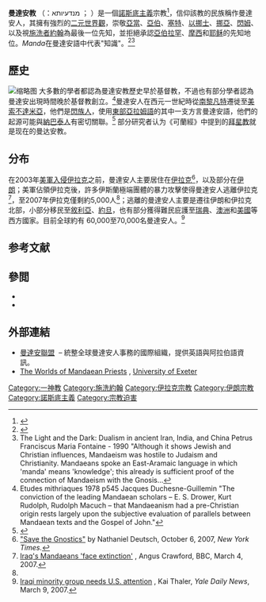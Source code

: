 '''曼達安教''' （{{link-en|現代曼達安語|Neo-Mandaic|現代曼達安語}}：מנדעיותא ''{{transl|mid|Mandaʻiūtā}}''； {{lang-ar|مندائية}} ''{{transl|ar|ALA-LC|Mandāʼīyah}}''）是一個[[諾斯底主義|諾斯底主義]]宗教<ref name="Mandaens">{{citation|last=Buckley|first=Jorunn Jacobsen|title=The Mandaeans: ancient texts and modern people|year=2002|publisher=Oxford University Press|isbn=9780195153859|url=http://mandaeannetwork.com/Mandaean/books/english/2The_Mandaeans_Ancient_Texts_and_Modern_People_American_Academy_of_Religion_Books_Jorunn_Jacobsen_Buckley.pdf?bcsi_scan_955b0cd764557e80=0&bcsi_scan_filename=2The_Mandaeans_Ancient_Texts_and_Modern_People_American_Academy_of_Religion_Books_Jorunn_Jacobsen_Buckley.pdf|accessdate=2016-02-15|archive-date=2017-10-11|archive-url=https://web.archive.org/web/20171011181602/http://mandaeannetwork.com/Mandaean/books/english/2The_Mandaeans_Ancient_Texts_and_Modern_People_American_Academy_of_Religion_Books_Jorunn_Jacobsen_Buckley.pdf?bcsi_scan_955b0cd764557e80=0&bcsi_scan_filename=2The_Mandaeans_Ancient_Texts_and_Modern_People_American_Academy_of_Religion_Books_Jorunn_Jacobsen_Buckley.pdf|dead-url=yes}}</ref>，信仰該教的民族稱作曼達安人，其擁有強烈的[[二元論|二元世界觀]]，崇敬[[亞當|亞當]]、[[該隱與亞伯|亞伯]]、[[塞特|塞特]]、[[以挪士|以挪士]]、[[挪亞|挪亞]]、[[閃姆|閃姆]]、{{link-en|亞蘭 (閃姆之子)|Aram, son of Shem|亞蘭}}以及視[[聖若翰洗者|施洗者約翰]]為最後一位先知，並拒絕承認[[亞伯拉罕|亞伯拉罕]]、[[摩西|摩西]]和[[耶稣|耶稣]]的先知地位。''Manda''在曼達安語中代表"知識"。<ref>{{cite book|last1=Rudolph|first1=Kurt|title=Mandaeism|date=1978|publisher=BRILL|isbn=9789004052529|page=15|url=https://books.google.com.mx/books?id=M1kWzSxecUQC&lpg=PR10&dq=kurt%20rudolph%20mandaeism&hl=es&pg=PA15#v=onepage&q&f=false|quote=In some texts, however, it is said that Anoš and Manda ḏHayyē appeared in Jerusalem together with Jesus Christ (Mšiha), and exposed him as a lying prophet. This tradition can be explained by an anti-Christian concept, which is also found in Mandaeism, but, according to several scholars, it contains scarcely any traditions of historical events. Because of the strong dualism in Mandaeism, between body and soul, great attention is paid to the "deliverance" of the soul|access-date=2016-02-15|archive-date=2021-01-26|archive-url=https://web.archive.org/web/20210126130046/https://books.google.com.mx/books?id=M1kWzSxecUQC&lpg=PR10&dq=kurt%20rudolph%20mandaeism&hl=es&pg=PA15#v=onepage&q&f=false|dead-url=no}}</ref><ref>The Light and the Dark: Dualism in ancient Iran, India, and China Petrus Franciscus Maria Fontaine - 1990 "Although it shows Jewish and Christian influences, Mandaeism was hostile to Judaism and Christianity. Mandaeans spoke an East-Aramaic language in which 'manda' means 'knowledge'; this already is sufficient proof of the connection of Mandaeism with the Gnosis...</ref>

== 歷史 ==
[[File:Darfash_-_Mandaean_cross.png|缩略图]]
大多數的學者都認為曼達安教歷史早於基督教，不過也有部分學者認為曼達安出現時間晚於基督教創立。<ref>Etudes mithriaques 1978 p545 Jacques Duchesne-Guillemin "The conviction of the leading Mandaean scholars – E. S. Drower, Kurt Rudolph, Rudolph Macuch – that Mandaeanism had a pre-Christian origin rests largely upon the subjective evaluation of parallels between Mandaean texts and the Gospel of John."</ref>曼達安人在西元一世紀時從[[黎凡特|南黎凡特]]遷徙至[[美索不達米亞|美索不達米亞]]，他們是[[閃米特人|閃族人]]，使用[[亞拉姆語|東部亞拉姆語]]的其中一支方言曼達安語，他們的起源可能與[[納巴泰人|納巴泰人]]有密切關聯。<ref>{{cite book|last1=Hämeen-Anttila|first1=Jaakko|title=The Last Pagans of Iraq: Ibn Waḥshiyya and His Nabatean Agriculture|date=2006|publisher=BRILL|location=Boston|isbn=9789004150102|page=11|url=http://www.scribd.com/doc/38614109/Jaakko-Hameen-Antitila-The-Last-Pagans-of-Iraq-Ibn-Wahshiyya-and-His-Nabatean-Agriculutre#scribd|access-date=2016-02-15|archive-date=2016-03-07|archive-url=https://web.archive.org/web/20160307030943/https://www.scribd.com/doc/38614109/Jaakko-Hameen-Antitila-The-Last-Pagans-of-Iraq-Ibn-Wahshiyya-and-His-Nabatean-Agriculutre#scribd|dead-url=no}}</ref> 部分研究者认为《可蘭經》中提到的[[拜星教|拜星教]]就是现在的曼达安教。

== 分布 ==
在2003年[[伊拉克戰爭|美軍入侵伊拉克]]之前，曼達安人主要居住在[[伊拉克|伊拉克]]<ref name="DEUTSCH">[http://www.nytimes.com/2007/10/06/opinion/06deutsch.html "Save the Gnostics"] {{Wayback|url=http://www.nytimes.com/2007/10/06/opinion/06deutsch.html |date=20210224004116 }} by Nathaniel Deutsch, October 6, 2007, ''New York Times.''</ref>，以及部分在[[伊朗|伊朗]]；美軍佔領伊拉克後，許多伊斯蘭極端團體的暴力攻擊使得曼達安人逃離伊拉克<ref name="bbc0307">[http://news.bbc.co.uk/1/hi/world/middle_east/6412453.stm Iraq's Mandaeans 'face extinction'] {{Wayback|url=http://news.bbc.co.uk/1/hi/world/middle_east/6412453.stm |date=20080727010850 }}, Angus Crawford, BBC, March 4, 2007.</ref>，至2007年伊拉克僅剩約5,000人<ref name="DEUTSCH"/>；逃離的曼達安人主要是遷往伊朗和伊拉克北部，小部分移民至[[敘利亞|敘利亞]]、[[約旦|約旦]]，也有部分獲得難民庇護至[[瑞典|瑞典]]、[[澳洲|澳洲]]和[[美國|美國]]等西方國家。目前全球約有 60,000至70,000名曼達安人。<ref name="yaledailynews">[http://www.yaledailynews.com/articles/view/20341 Iraqi minority group needs U.S. attention] {{webarchive|url=https://web.archive.org/web/20071025053439/http://www.yaledailynews.com/articles/view/20341 |date=2007-10-25 }}, Kai Thaler, ''Yale Daily News'', March 9, 2007.</ref>

== 参考文献 ==
{{Reflist|30em}}

==參閲==
*{{le|曼達語字母|Mandaic alphabet}}
*{{le|曼達語|Mandaic language}}

== 外部連結 ==
* [http://www.mandaeanunion.org/ 曼達安聯盟] {{Wayback|url=http://www.mandaeanunion.org/ |date=20210211052645 }} – 統整全球曼達安人事務的國際組織，提供英語與阿拉伯語資訊。
* [http://mandaeanpriests.exeter.ac.uk/ The Worlds of Mandaean Priests] {{Wayback|url=http://mandaeanpriests.exeter.ac.uk/ |date=20210903201500 }}, [[University_of_Exeter|University of Exeter]]

{{宗教}}

[[Category:一神教|Category:一神教]]
[[Category:施洗約翰|Category:施洗約翰]]
[[Category:伊拉克宗教|Category:伊拉克宗教]]
[[Category:伊朗宗教|Category:伊朗宗教]]
[[Category:諾斯底主義|Category:諾斯底主義]]
[[Category:宗教迫害|Category:宗教迫害]]